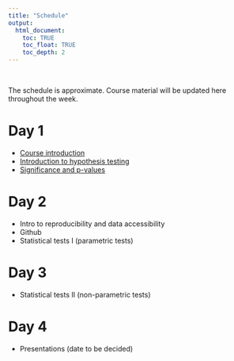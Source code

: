 ```yaml
---
title: "Schedule"
output:
  html_document:
    toc: TRUE
    toc_float: TRUE
    toc_depth: 2
---
```


\

The schedule is approximate.
Course material will be updated here throughout the week.

# Day 1

* [Course introduction](slides/day-01.html)
* [Introduction to hypothesis testing](slides/day-01.html#hypothesis)
* [Significance and p-values](slides/day-01.html#significance)

# Day 2

* Intro to reproducibility and data accessibility
* Github
* Statistical tests I (parametric tests)

# Day 3

* Statistical tests II (non-parametric tests)

# Day 4

* Presentations (date to be decided)


